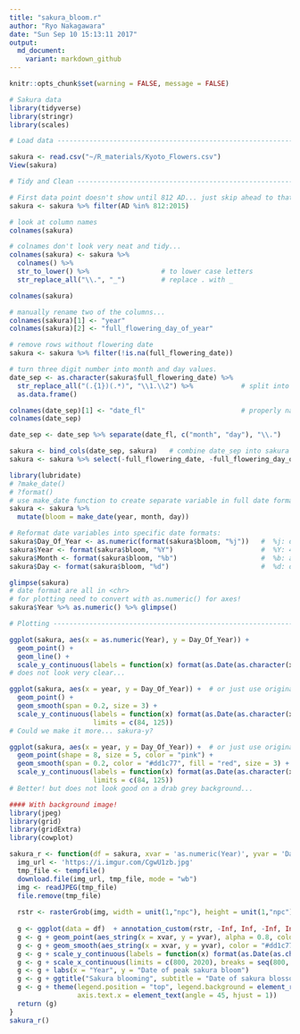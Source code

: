 ```yaml
---
title: "sakura_bloom.r"
author: "Ryo Nakagawara"
date: "Sun Sep 10 15:13:11 2017"
output: 
  md_document:
    variant: markdown_github
---
```


```r
knitr::opts_chunk$set(warning = FALSE, message = FALSE)
```

```r
# Sakura data
library(tidyverse)
library(stringr)
library(scales)

# Load data ---------------------------------------------------------------

sakura <- read.csv("~/R_materials/Kyoto_Flowers.csv")
View(sakura)

# Tidy and Clean ----------------------------------------------------------

# First data point doesn't show until 812 AD... just skip ahead to that.
sakura <- sakura %>% filter(AD %in% 812:2015)

# look at column names
colnames(sakura)

# colnames don't look very neat and tidy...
colnames(sakura) <- sakura %>% 
  colnames() %>% 
  str_to_lower() %>%                  # to lower case letters
  str_replace_all("\\.", "_")         # replace . with _

colnames(sakura)

# manually rename two of the columns...
colnames(sakura)[1] <- "year"
colnames(sakura)[2] <- "full_flowering_day_of_year"

# remove rows without flowering date
sakura <- sakura %>% filter(!is.na(full_flowering_date))

# turn three digit number into month and day values.
date_sep <- as.character(sakura$full_flowering_date) %>% 
  str_replace_all("(.{1})(.*)", "\\1.\\2") %>%            # split into two backreferences on the first digit, then place a .
  as.data.frame()

colnames(date_sep)[1] <- "date_fl"                        # properly name column
colnames(date_sep)

date_sep <- date_sep %>% separate(date_fl, c("month", "day"), "\\.")    # separate into 'month' and 'day' columns on .

sakura <- bind_cols(date_sep, sakura)   # combine date_sep into sakura
sakura <- sakura %>% select(-full_flowering_date, -full_flowering_day_of_year, -x, -data_type_code, -reference_name, -source_code)  # remove extraneous columns

library(lubridate)
# ?make_date()
# ?format()
# use make_date function to create separate variable in full date format
sakura <- sakura %>% 
  mutate(bloom = make_date(year, month, day))

# Reformat date variables into specific date formats:
sakura$Day_Of_Year <- as.numeric(format(sakura$bloom, "%j"))   #  %j: decimal day of the year
sakura$Year <- format(sakura$bloom, "%Y")                      #  %Y: 4 digit year
sakura$Month <- format(sakura$bloom, "%b")                     #  %b: abbreviated month
sakura$Day <- format(sakura$bloom, "%d")                       #  %d: decimal date

glimpse(sakura)
# date format are all in <chr>
# for plotting need to convert with as.numeric() for axes!
sakura$Year %>% as.numeric() %>% glimpse()

# Plotting ----------------------------------------------------------------

ggplot(sakura, aes(x = as.numeric(Year), y = Day_Of_Year)) +
  geom_point() +
  geom_line() +
  scale_y_continuous(labels = function(x) format(as.Date(as.character(x), "%j"), "%d-%b"))
# does not look very clear...

ggplot(sakura, aes(x = year, y = Day_Of_Year)) +  # or just use original 'year' variable...
  geom_point() +
  geom_smooth(span = 0.2, size = 3) +
  scale_y_continuous(labels = function(x) format(as.Date(as.character(x), "%j"), "%b-%d"),
                     limits = c(84, 125))
# Could we make it more... sakura-y?

ggplot(sakura, aes(x = year, y = Day_Of_Year)) +  # or just use original 'year' variable...
  geom_point(shape = 8, size = 5, color = "pink") +
  geom_smooth(span = 0.2, color = "#dd1c77", fill = "red", size = 3) +
  scale_y_continuous(labels = function(x) format(as.Date(as.character(x), "%j"), "%b-%d"),
                     limits = c(84, 125))
# Better! but does not look good on a drab grey background...

#### With background image!
library(jpeg)
library(grid)
library(gridExtra)
library(cowplot)

sakura_r <- function(df = sakura, xvar = 'as.numeric(Year)', yvar = 'Day_Of_Year') {
  img_url <- 'https://i.imgur.com/CgwU1zb.jpg'
  tmp_file <- tempfile()
  download.file(img_url, tmp_file, mode = "wb")
  img <- readJPEG(tmp_file)
  file.remove(tmp_file)
  
  rstr <- rasterGrob(img, width = unit(1,"npc"), height = unit(1,"npc"), interpolate = FALSE)
  
  g <- ggplot(data = df)  + annotation_custom(rstr, -Inf, Inf, -Inf, Inf)
  g <- g + geom_point(aes_string(x = xvar, y = yvar), alpha = 0.8, color = "pink", shape = 8)
  g <- g + geom_smooth(aes_string(x = xvar, y = yvar), color = "#dd1c77", span = 0.2, size = 2.5, fill = "#f768a1", alpha = 0.7)
  g <- g + scale_y_continuous(labels = function(x) format(as.Date(as.character(x), "%j"), "%d-%b"))
  g <- g + scale_x_continuous(limits = c(800, 2020), breaks = seq(800, 2000, 200))
  g <- g + labs(x = "Year", y = "Date of peak sakura bloom")
  g <- g + ggtitle("Sakura blooming", subtitle = "Date of sakura blossoming in Kyoto (800-2015 CE)")
  g <- g + theme(legend.position = "top", legend.background = element_rect(color = "black"),
                 axis.text.x = element_text(angle = 45, hjust = 1))
  return (g)
}
sakura_r()
```

